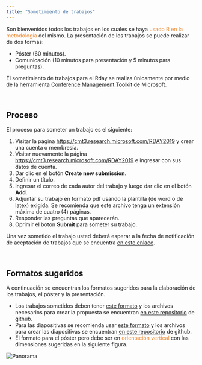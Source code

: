 ```yaml
---
title: "Sometimiento de trabajos"
---
```

Son bienvenidos todos los trabajos en los cuales se haya <font color="#ED852E">usado R en la metodología</font> del mismo. La presentación de los trabajos se puede realizar de dos formas:

- Póster (60 minutos).
- Comunicación (10 minutos para presentación y 5 minutos para preguntas).

El sometimiento de trabajos para el Rday se realiza únicamente por medio de la herramienta [Conference Management Toolkit](https://cmt3.research.microsoft.com/About) de Microsoft.

<br/>

## Proceso

El proceso para someter un trabajo es el siguiente:

1. Visitar la página [https://cmt3.research.microsoft.com/RDAY2019](https://cmt3.research.microsoft.com/RDAY2019) y crear una cuenta o membresía.
1. Visitar nuevamente la página [https://cmt3.research.microsoft.com/RDAY2019](https://cmt3.research.microsoft.com/RDAY2019) e ingresar con sus datos de cuenta.
1. Dar clic en el botón __Create new submission__.
1. Definir un título.
1. Ingresar el correo de cada autor del trabajo y luego dar clic en el botón __Add__.
1. Adjuntar su trabajo en formato pdf usando la plantilla (de word o de latex) exigida. Se recomienda que este archivo tenga un extensión máxima de cuatro (4) páginas.
1. Responder las preguntas que aparecerán.
1. Oprimir el boton __Submit__ para someter su trabajo.

Una vez sometido el trabajo usted deberá esperar a la fecha de notificación de aceptación de trabajos que se encuentra [en este enlace](https://rdaymedellin.github.io/fechas.html).

<br/>

## Formatos sugeridos
A continuación se encuentran los formatos sugeridos para la elaboración de los trabajos, el póster y la presentación.

- Los trabajos sometidos deben tener [este formato](https://tinyurl.com/y53hn7sm) y los archivos necesarios para crear la propuesta se encuentran [en este repositorio](https://tinyurl.com/y6hxee2k) de github.
- Para las diapositivas se recomienda usar [este formato](https://tinyurl.com/y523man8) y los archivos para crear las diapositivas se encuentran [en este repositorio](https://tinyurl.com/yxokqo83) de github.
- El formato para el póster pero debe ser en <font color="#ED852E">orientación vertical</font> con las dimensiones sugeridas en la siguiente figura.

<img src="imagenes/tamano_poster.png" alt="Panorama">


